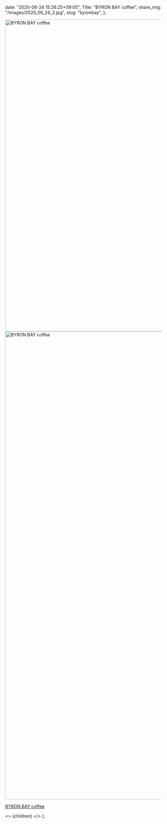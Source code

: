 
  date: "2020-06-24 15:26:25+09:00",
  Title: "BYRON BAY coffee",
  share_img: "/images/2020_06_24_2.jpg",
  slug: "byronbay",
};

<img src="/images/2020_06_24_2.jpg" alt="BYRON BAY coffee" width="1500" height="1000" className="bg-gradient-to-r from-neutral-200 to-slate-200" />
<img src="/images/2020_06_24_1.jpg" alt="BYRON BAY coffee" width="1000" height="1500" className="bg-gradient-to-r from-neutral-200 to-slate-200" />

<a href="http://www.byronbaycoffeejapan.com/">BYRON BAY coffee</a>

  <>
    <Head>
      <title>{meta.Title} | 異郷好実</title>
    </Head>
    <PostLayout meta={meta}>{children}</PostLayout>
  </>
);
